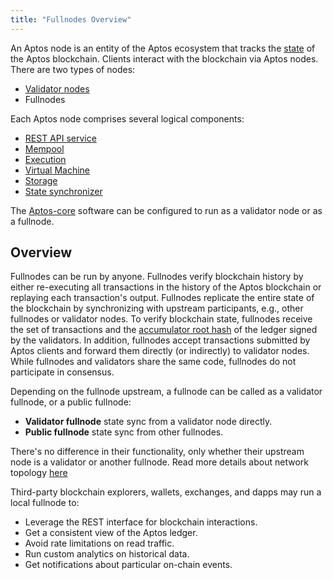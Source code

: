 ```yaml
---
title: "Fullnodes Overview"
---
```


An Aptos node is an entity of the Aptos ecosystem that tracks the [state](../../../network/glossary.mdx#state) of the Aptos blockchain. Clients interact with the blockchain via Aptos nodes. There are two types of nodes:

- [Validator nodes](../../../network/blockchain/validator-nodes)
- Fullnodes

Each Aptos node comprises several logical components:

- [REST API service](../../../network/glossary.mdx#rest-api-service)
- [Mempool](../../../network/blockchain/validator-nodes.mdx#mempool)
- [Execution](../../../network/blockchain/validator-nodes.mdx#execution)
- [Virtual Machine](../../../network/blockchain/validator-nodes.mdx#virtual-machine)
- [Storage](../../../network/blockchain/validator-nodes.mdx#storage)
- [State synchronizer](../../../network/blockchain/validator-nodes.mdx#state-synchronizer)

The [Aptos-core](../../../network/glossary.mdx#aptos-core) software can be configured to run as a validator node or as a fullnode.

## Overview

Fullnodes can be run by anyone. Fullnodes verify blockchain history by either re-executing all transactions in the history of the Aptos blockchain or replaying each transaction's output. Fullnodes replicate the entire state of the blockchain by synchronizing with upstream participants, e.g., other fullnodes or validator nodes. To verify blockchain state, fullnodes receive the set of transactions and the [accumulator root hash](../../../network/glossary.mdx#accumulator-root-hash) of the ledger signed by the validators. In addition, fullnodes accept transactions submitted by Aptos clients and forward them directly (or indirectly) to validator nodes. While fullnodes and validators share the same code, fullnodes do not participate in consensus.

Depending on the fullnode upstream, a fullnode can be called as a validator fullnode, or a public fullnode:

- **Validator fullnode** state sync from a validator node directly.
- **Public fullnode** state sync from other fullnodes.

There's no difference in their functionality, only whether their upstream node is a validator or another fullnode. Read more details about network topology [here](../../../network/blockchain/node-networks-sync)

Third-party blockchain explorers, wallets, exchanges, and dapps may run a local fullnode to:

- Leverage the REST interface for blockchain interactions.
- Get a consistent view of the Aptos ledger.
- Avoid rate limitations on read traffic.
- Run custom analytics on historical data.
- Get notifications about particular on-chain events.
